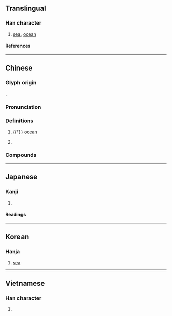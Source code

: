 {{character info}}
{{character info|0x2F915}}
==Translingual==

===Han character===
{{Han char|rn=85|rad=水|as=16|sn=19|four=30117|canj=EYNV|ids=⿰氵嬴}}

# [[sea]], [[ocean]]

====References====
{{Han ref|kx=0660.040|dkj=18656|dj=1069.240|hdz=31785.010|uh=701B}}
{{Han ref|uh=2F915}}

----

==Chinese==
{{zh-forms}}

===Glyph origin===
{{Han etym}}
{{Han compound|水|嬴|t1=water|c1=s|c2=p|ls=psc|}}.

===Pronunciation===
{{zh-pron
|m=yíng
|m-s=
|c=jing4
|c-t=
|g=
|h=pfs=
|j=
|mb=
|md=
|mn=êng
|mn-t=
|w=
|x=
|mc=y
|oc=y
|cat=n,pn
}}

===Definitions===
{{zh-hanzi}}

# {{†}} [[ocean]]
#: {{zh-syn|洋}}
# {{surname|zh}}

===Compounds===
{{zh-der|東瀛|滄瀛|瀛奎律髓|瀛寰|瀛州|瀛洲|瀛洲玉雨|瀛海|瀛臺|瀛表|登瀛州|蓬瀛|蓬瀛仙境}}

----

==Japanese==

===Kanji===
{{ja-kanji|grade=|rs=水16}}

# {{rfdef|ja|sort=水16}}

====Readings====
{{ja-readings
|on=えい
|kun=うみ
}}

----

==Korean==

===Hanja===
{{ko-hanja|영}}

# [[sea]]

----

==Vietnamese==

===Han character===
{{vi-readings|rs=水16|reading=doanh}}

# {{rfdef|vi|sort=水16}}